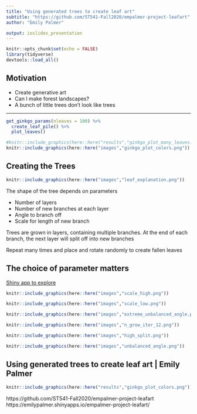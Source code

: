 ```yaml
---
title: "Using generated trees to create leaf art"
subtitle: "https://github.com/ST541-Fall2020/empalmer-project-leafart"
author: "Emily Palmer"

output: ioslides_presentation
---
```


```r
knitr::opts_chunk$set(echo = FALSE)
library(tidyverse)
devtools::load_all()
```


## Motivation

 - Create generative art 
 - Can I make forest landscapes?
 - A bunch of little trees don't look like trees
 
----

```r
get_ginkgo_params(nleaves = 100) %>% 
  create_leaf_pile() %>% 
  plot_leaves()
```

```r
#knitr::include_graphics(here::here("results","ginkgo_plot_many_leaves.png"))
knitr::include_graphics(here::here("images","ginkgo_plot_colors.png"))

```


## Creating the Trees  {.smaller .columns-2}

```r
knitr::include_graphics(here::here("images","leaf_explanation.png"))
```

The shape of the tree depends on parameters

- Number of layers 
- Number of new branches at each layer
- Angle to branch off 
- Scale for length of new branch

Trees are grown in layers, containing multiple branches. At the end of each branch, the next layer will split off into new branches



Repeat many times and place and rotate randomly to create fallen leaves

## The choice of parameter matters { .smaller .columns-2}

[Shiny app to explore](https://emilypalmer.shinyapps.io/empalmer-project-leafart/)

```r
knitr::include_graphics(here::here("images","scale_high.png"))
```

```r
knitr::include_graphics(here::here("images","scale_low.png"))
```


```r
knitr::include_graphics(here::here("images","extreme_unbalanced_angle.png"))
```

```r
knitr::include_graphics(here::here("images","n_grow_iter_12.png"))
```

```r
knitr::include_graphics(here::here("images","high_split.png"))
```

```r
knitr::include_graphics(here::here("images","unbalanced_angle.png"))
```

## Using generated trees to create leaf art | Emily Palmer { .smaller }


```r
knitr::include_graphics(here::here("results","ginkgo_plot_colors.png"))
```

https://github.com/ST541-Fall2020/empalmer-project-leafart
https://emilypalmer.shinyapps.io/empalmer-project-leafart/
